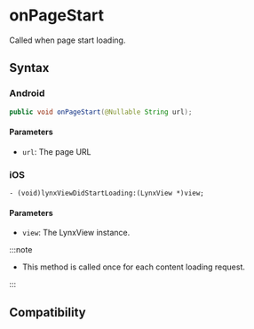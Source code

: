 # onPageStart

Called when page start loading.

## Syntax

### Android

```java
public void onPageStart(@Nullable String url);
```

#### Parameters

- `url`: The page URL

### iOS

```objc
- (void)lynxViewDidStartLoading:(LynxView *)view;
```

#### Parameters

- `view`: The LynxView instance.

:::note

- This method is called once for each content loading request.

:::

## Compatibility


<LegacyCompatTable metadata="lynx-native-api/lynx-view-client/on-page-start" />